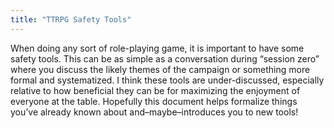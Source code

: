 ```yaml
---
title: "TTRPG Safety Tools"
---
```


When doing any sort of role-playing game, it is important to have some safety tools. This can be as simple as a conversation during "session zero" where you discuss the likely themes of the campaign or something more formal and systematized. I think these tools are under-discussed, especially relative to how beneficial they can be for maximizing the enjoyment of everyone at the table. Hopefully this document helps formalize things you've already known about and--maybe--introduces you to new tools!
